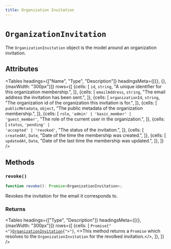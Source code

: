 ---
title: Organization Invitation
---



# `OrganizationInvitation`

The `OrganizationInvitation` object is the model around an organization invitation.

## Attributes

<Tables
  headings={["Name", "Type", "Description"]}
  headingsMeta={[{}, {}, {maxWidth: "300px"}]}
  rows={[
    {cells: [
        <code>id</code>,
        <code>string</code>,
        "A unique identifier for this organization membership.",
        ]},
        {cells: [
        <code>emailAddress</code>,
        <code>string</code>,
        "The email address the invitation has been sent.",
        ]},
        {cells: [
        <code>organizationId</code>,
        <code>string</code>,
        "The organization id of the organization this invitation is for.",
        ]},
        {cells: [
        <code>publicMetadata</code>,
        <code>object</code>,
        "The public metadata of the organization membership.",
        ]},
        {cells: [
        <code>role</code>,
        <code>'admin' | 'basic_member' | 'guest_member'</code>,
        "The role of the current user in the organization.",
        ]},
        {cells: [
        <code>status</code>,
        <code>'pending' | 'accepted' | 'revoked'</code>,
        "The status of the invitation.",
        ]},
        {cells: [
        <code>createdAt</code>,
        <code>Date</code>,
        "Date of the time the membership was created.",
        ]},
        {cells: [
        <code>updatedAt</code>,
        <code>Date</code>,
        "Date of the last time the membership was updated.",
        ]},
    ]}
/>

## Methods

### `revoke()`

```typescript
function revoke(): Promise<OrganizationInvitation>;
```

Revokes the invitation for the email it corresponds to.

### Returns

<Tables
  headings={["Type", "Description"]}
  headingsMeta={[{}, {maxWidth: "300px"}]}
  rows={[
  {cells: [
  <code>Promise{"<"}<a href="/reference-js/organization-invitation">OrganizationInvitation</a>{">"}</code>,
  <>This method returns a <code>Promise</code> which resolves to the <code>OrganizationInvitation</code> for the revolked invitation.</>,
  ]},
  ]}
/>
